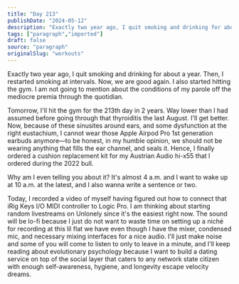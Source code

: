 ```yaml
---
title: "Day 213"
publishDate: "2024-05-12"
description: "Exactly two year ago, I quit smoking and drinking for about a year. Then, I restarted smoking at intervals. Now, we are good again. I also started hi......"
tags: ["paragraph","imported"]
draft: false
source: "paragraph"
originalSlug: "workouts"
---
```


Exactly two year ago, I quit smoking and drinking for about a year. Then, I restarted smoking at intervals. Now, we are good again. I also started hitting the gym. I am not going to mention about the conditions of my parole off the mediocre premia through the quotidian.

Tomorrow, I'll hit the gym for the 213th day in 2 years. Way lower than I had assumed before going through that thyroiditis the last August. I'll get better. Now, because of these sinusites around ears, and some dysfunction at the right eustachium, I cannot wear those Apple Airpod Pro 1st generation earbuds anymore—to be honest, in my humble opinion, we should not be wearing anything that fills the ear channel, and seals it. Hence, I finally ordered a cushion replacement kit for my Austrian Audio hi-x55 that I ordered during the 2022 bull.

Why am I even telling you about it? It's almost 4 a.m. and I want to wake up at 10 a.m. at the latest, and I also wanna write a sentence or two.

Today, I recorded a video of myself having figured out how to connect that iRig Keys I/O MIDI controller to Logic Pro. I am thinking about starting random livestreams on Unlonely since it's the easiest right now. The sound will be lo-fi because I just do not want to waste time on setting up a niché for recording at this lil flat we have even though I have the mixer, condensed mic, and necessary mixing interfaces for a nice audio. I'll just make noise and some of you will come to listen to only to leave in a minute, and I'll keep reading about evolutionary psychology because I want to build a dating service on top of the social layer that caters to any network state citizen with enough self-awareness, hygiene, and longevity escape velocity dreams.